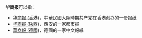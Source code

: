 '''华商报'''可以指：
* [[华商报_(香港)|华商报 (香港)]]，中華民國大陸時期共产党在香港创办的一份报纸
* [[华商报_(陕西)|华商报 (陕西)]]，西安的一家都市报
* [[華商報_(德國)|華商報 (德國)]]，德國的一家中文報紙
{{disambig|Cat=三字作品消歧义}}